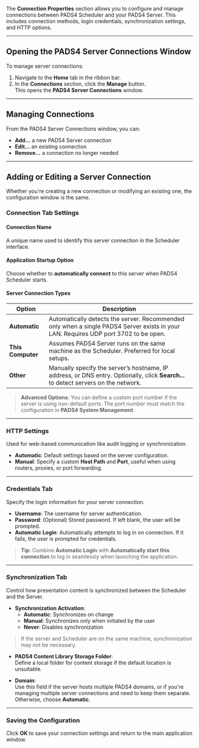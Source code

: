 The **Connection Properties** section allows you to configure and manage connections between PADS4 Scheduler and your PADS4 Server. This includes connection methods, login credentials, synchronization settings, and HTTP options.

***

## Opening the PADS4 Server Connections Window

To manage server connections:

1. Navigate to the **Home** tab in the ribbon bar.
2. In the **Connections** section, click the **Manage** button.\
   This opens the **PADS4 Server Connections** window.

***

## Managing Connections

From the PADS4 Server Connections window, you can:

* **Add...** a new PADS4 Server connection
* **Edit...** an existing connection
* **Remove...** a connection no longer needed

***

## Adding or Editing a Server Connection

Whether you're creating a new connection or modifying an existing one, the configuration window is the same.

### Connection Tab Settings

#### **Connection Name**

A unique name used to identify this server connection in the Scheduler interface.

#### **Application Startup Option**

Choose whether to **automatically connect** to this server when PADS4 Scheduler starts.

#### **Server Connection Types**

| Option            | Description                                                                                                                          |
| ----------------- | ------------------------------------------------------------------------------------------------------------------------------------ |
| **Automatic**     | Automatically detects the server. Recommended only when a single PADS4 Server exists in your LAN. Requires UDP port 3702 to be open. |
| **This Computer** | Assumes PADS4 Server runs on the same machine as the Scheduler. Preferred for local setups.                                          |
| **Other**         | Manually specify the server’s hostname, IP address, or DNS entry. Optionally, click **Search...** to detect servers on the network.  |

> **Advanced Options**: You can define a custom port number if the server is using non-default ports. The port number must match the configuration in **PADS4 System Management**.

***

### HTTP Settings

Used for web-based communication like audit logging or synchronization.

* **Automatic**: Default settings based on the server configuration.
* **Manual**: Specify a custom **Host Path** and **Port**, useful when using routers, proxies, or port forwarding.

***

### Credentials Tab

Specify the login information for your server connection.

* **Username**: The username for server authentication.
* **Password**: (Optional) Stored password. If left blank, the user will be prompted.
* **Automatic Login**: Automatically attempts to log in on connection. If it fails, the user is prompted for credentials.

> **Tip:** Combine **Automatic Login** with **Automatically start this connection** to log in seamlessly when launching the application.

***

### Synchronization Tab

Control how presentation content is synchronized between the Scheduler and the Server.

* **Synchronization Activation**:
  * **Automatic**: Synchronizes on change
  * **Manual**: Synchronizes only when initiated by the user
  * **Never**: Disables synchronization

> If the server and Scheduler are on the same machine, synchronization may not be necessary.

* **PADS4 Content Library Storage Folder**:\
  Define a local folder for content storage if the default location is unsuitable.

* **Domain**:\
  Use this field if the server hosts multiple PADS4 domains, or if you're managing multiple server connections and need to keep them separate. Otherwise, choose **Automatic**.

***

### Saving the Configuration

Click **OK** to save your connection settings and return to the main application window.
